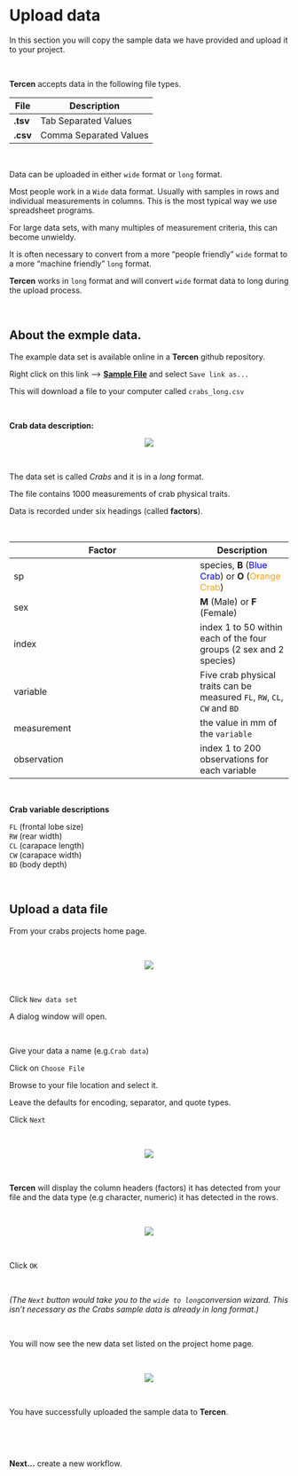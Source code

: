 # Upload data

In this section you will copy the sample data we have provided and upload it to your project.

\

__Tercen__ accepts data in the following file types.

File|Description
------|---
__.tsv__ |Tab Separated Values
__.csv__|Comma Separated Values

\

Data can be uploaded in either `wide` format or `long` format.

Most people work in a `Wide` data format. Usually with samples in rows and individual measurements in columns. This is the most typical way we use spreadsheet programs.

For large data sets, with many multiples of measurement criteria, this can become unwieldy. 

It is often necessary to convert from a more "people friendly" `wide` format to a more "machine friendly" `long` format.

__Tercen__ works in `long` format and will convert `wide` format data to long during the upload process.

\

## About the exmple data.

The example data set is available online in a __Tercen__ github repository. 

Right click on this link --> [__Sample File__](https://raw.githubusercontent.com/tercen/crabs_dataset/master/data/crabs_long.csv) and select `Save link as...`

This will download a file to your computer called `crabs_long.csv`

\

__Crab data description:__

<center>![](images/View_crab_picture.png)</center>

\

The data set is called _Crabs_ and it is in a _long_ format. 

The file contains 1000 measurements of crab physical traits. 

Data is recorded under six headings (called __factors__).

\

Factor|Description
------|---
sp |species, __B__ (<span style="color:blue">Blue Crab</span>) or __O__ (<span style="color:orange">Orange Crab</span>) 
sex|__M__ (Male) or __F__ (Female)
index|index 1 to 50 within each of the four groups (2 sex and 2 species)
variable|Five crab physical traits can be measured `FL`, `RW`, `CL`, `CW` and `BD`
measurement| the value in mm of the `variable`
observation| index 1 to 200 observations for each variable

\

__Crab variable descriptions__

`FL` (frontal lobe size)\
`RW` (rear width)\
`CL` (carapace length)\
`CW` (carapace width)\
`BD` (body depth)\

\

## Upload a data file


From your crabs projects home page. 

\

<center><img src="images/0501_new_data_set.png"></center>

\

Click `New data set`

A dialog window will open.

\

Give your data a name (e.g.`Crab data`)

Click on `Choose File` 

Browse to your file location and select it.

Leave the defaults for encoding, separator, and quote types.

Click `Next`

\

<center><img src="images/0502_select_upload_file.gif"></center>

\

__Tercen__ will display the column headers (factors) it has detected from your file and the data type (e.g character, numeric) it has detected in the rows.

\

<center><img src="images/0503_upload_table.png"></center>

\

Click `OK`

\

_(The `Next` button would take you to the `wide to long`conversion wizard. This isn't necessary as the Crabs sample data is already in long format.)_

\

You will now see the new data set listed on the project home page.

\

<center><img src="images/0504_uploaded_to_project.png"></center>

\

You have successfully uploaded the sample data to __Tercen__. 

\

\

__Next...__ create a new workflow.